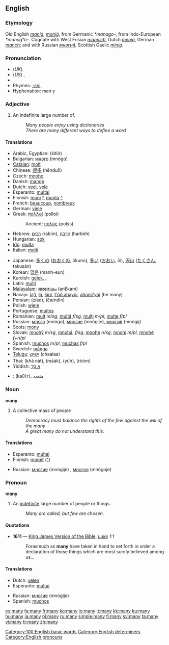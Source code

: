 {{wikipedia}}
==English==

{{rank|even|say|well|125|many|work|too|every}}

===Etymology===
Old English ''[[manig|maniġ]]'', ''[[monig|moniġ]]'', from Germanic ''*manago-'', from Indo-European ''*monogʰo-''.  Cognate with West Frisian ''[[mannich]]'', Dutch ''[[menig]]'', German ''[[manch]]''; and with Russian ''[[многий]]'', Scottish Gaelic ''[[minig]]''.

===Pronunciation===
*(''UK'') {{IPA|/ˈmɛni/}}
*(''US'') {{IPA|/ˈmɛni/}}, {{SAMPA|/"mEni/}}
* {{audio|en-us-many.ogg|Audio (US)}}
*Rhymes: [[Rhymes:English:-ɛni|-ɛni]]
*Hyphenation: man&middot;y

===Adjective===
{{en-adj|'''[[more]]'''|'''[[most]]'''}}

# An indefinite large number of.
#: ''Many people enjoy using dictionaries''
#: ''There are many different ways to define a word''

====Translations====
{{top}}
*Arabic, Egyptian: {{ARchar|[[كتير]]}} (kitiir)
*Bulgarian: [[много]] (mnógo)
*[[Catalan]]: [[molt]]
*Chinese: [[很多]] (hěnduō)
*Czech: [[mnoho]]
*Danish: [[mange]]
*Dutch: [[veel]], [[vele]]
*Esperanto: [[multa]]j
*Finnish: [[moni]] [[:fi:moni|^]], [[monta]] [[:fi:monta|^]]
*French: [[beaucoup]], [[nombreux]]
*German: [[viele]]
*Greek: [[πολλοί]] {{m}} {{p}} (polloí)
*:Ancient: [[πολύς]] (polýs)
*Hebrew: [[רבים]] (rabim), [[הרבה]] (harbeh)
*Hungarian: [[sok]]
*[[Ido]]: [[multa]]
*Italian: [[molti]]
{{mid}}
*Japanese: [[多くの]] ([[おおくの]], ōkuno), [[多い]] ([[おおい]], ōi), [[沢山]] ([[たくさん]], takusán)
*Korean: [[많은]] (manh-eun)
*Kurdish: [[gelek]], {{KUchar|[[گه‌لێک]]}}, {{KUchar|[[زۆر]]}}
*Latin: [[multi]]
*[[Malayalam]]: [[അനേകം]] (anEkam)
*Navajo: [[lą'í]], [[łą́]], [[łání]], [[t'óó ahayóí]], [[ahonii'yóí]] (be many)
*Persian: {{FAchar|[[زیاد]]}} (ziād), {{FAchar|[[چندین|چَندین]]}} (čændin)
*Polish: [[wiele]]
*Portuguese: [[muitos]]
*Romanian: [[mult]] ''m/sg'', [[multă]] ''f/sg'', [[mulţi]] ''m/pl'', [[multe]] ''f/pl''
*Russian: [[много]] (mnógo), [[многие]] (mnógije), [[многий]] (mnógij)
*Scots: [[mony]]
*Slovak: [[mnohý]] ''m/sg'', [[mnohá]], ''f/sg'', [[mnohé]] ''n/sg'', [[mnohí]] ''m/pl'', [[mnohé]] ''f+n/pl''
*Spanish: [[muchos]] ''m/pl'', [[muchas]] ''f/pl''
*Swedish: [[många]]
*[[Telugu]]: [[చాలా]] (chaalaa)
*Thai: {{THchar|[[ขนัด]]}} (khà nàt), {{THchar|[[มาก]]}} (mààk), {{THchar|[[เยอะ]]}} (yūh), {{THchar|[[รุ่ม]]}} (ròòm)
*Yiddish: [[אַ סך]]
{{bottom}}

{{checktrans}}

*{{ttbc|Arabic}}: {{ARchar|[[كثير|كَثِيرٌ]]}} (kaθíːr)، متعدد

===Noun===
'''many'''

# A collective mass of people
#: ''Democracy must balance the rights of the few against the will of the many''
#: ''A great many do not understand this.''

====Translations====
{{top}}
*Esperanto: [[multa]]j
*Finnish: [[monet]] ([[:fi:monet|^]])
{{mid}}
*Russian: [[многие]] (mnógije) {{p}}, [[многое]] (mnógoje) {{n}}
{{bottom}}

===Pronoun===
'''many'''

# An [[indefinite]] large number of people or things.
#: ''Many are called, but few are chosen.''

====Quotations====
*'''1611''' — [[w:King James Version of the Bible|King James Version of the Bible]], ''[[s:Bible (King James)/Luke|Luke]] 1:1''
*:Forasmuch as '''many''' have taken in hand to set forth in order a declaration of those things which are most surely believed among us...

====Translations====
{{top}}
*Dutch: [[velen]]
*Esperanto: [[multa]]j
{{mid}}
*Russian: [[многие]] (mnógije) {{p}}
*Spanish: [[muchos]] {{mpl}}
{{bottom}}

[[Category:100 English basic words]]
[[Category:English determiners]]
[[Category:English pronouns]]

[[es:many]]
[[fa:many]]
[[fr:many]]
[[ko:many]]
[[io:many]]
[[it:many]]
[[kk:many]]
[[ku:many]]
[[hu:many]]
[[ja:many]]
[[pl:many]]
[[ru:many]]
[[simple:many]]
[[fi:many]]
[[sv:many]]
[[ta:many]]
[[vi:many]]
[[tr:many]]
[[zh:many]]
